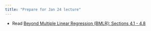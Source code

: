```yaml
---
title: "Prepare for Jan 24 lecture"
---
```


-   Read [Beyond Multiple Linear Regression (BMLR): Sections 4.1 - 4.8](https://bookdown.org/roback/bookdown-BeyondMLR/ch-poissonreg.html#modeling-assumptions)
